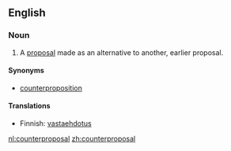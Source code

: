 ==English==
===Noun===
{{en-noun}}

# A [[proposal]] made as an alternative to another, earlier proposal.

====Synonyms====
*[[counterproposition]]

====Translations====
{{top}}
*Finnish: [[vastaehdotus]]
{{bottom}}

[[nl:counterproposal]]
[[zh:counterproposal]]
